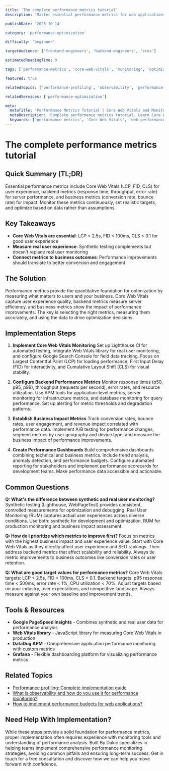 ```yaml
---
title: 'The complete performance metrics tutorial'
description: 'Master essential performance metrics for web applications. Learn Core Web Vitals, backend metrics, and how to measure and optimize effectively.'

publishDate: '2025-10-14'

category: 'performance-optimization'

difficulty: 'beginner'

targetAudience: ['frontend-engineers', 'backend-engineers', 'sres']

estimatedReadingTime: 9

tags: ['performance-metrics', 'core-web-vitals', 'monitoring', 'optimization', 'analytics']

featured: true

relatedTopics: ['performance-profiling', 'observability', 'performance-budgets']

relatedServices: ['performance-optimization']

meta:
  metaTitle: 'Performance Metrics Tutorial | Core Web Vitals and Monitoring Guide'
  metaDescription: 'Complete performance metrics tutorial. Learn Core Web Vitals, backend metrics, and effective measurement strategies for web applications.'
  keywords: ['performance metrics', 'Core Web Vitals', 'web performance monitoring', 'optimization metrics']
---
```


# The complete performance metrics tutorial

## Quick Summary (TL;DR)

Essential performance metrics include Core Web Vitals (LCP, FID, CLS) for user experience, backend metrics (response time, throughput, error rate) for server performance, and business metrics (conversion rate, bounce rate) for impact. Monitor these metrics continuously, set realistic targets, and optimize based on data rather than assumptions.

## Key Takeaways

- **Core Web Vitals are essential**: LCP < 2.5s, FID < 100ms, CLS < 0.1 for good user experience
- **Measure real user experience**: Synthetic testing complements but doesn't replace real user monitoring
- **Connect metrics to business outcomes**: Performance improvements should translate to better conversion and engagement

## The Solution

Performance metrics provide the quantitative foundation for optimization by measuring what matters to users and your business. Core Web Vitals capture user experience quality, backend metrics measure server efficiency, and business metrics show the impact of performance improvements. The key is selecting the right metrics, measuring them accurately, and using the data to drive optimization decisions.

## Implementation Steps

1. **Implement Core Web Vitals Monitoring**
   Set up Lighthouse CI for automated testing, integrate Web Vitals library for real user monitoring, and configure Google Search Console for field data tracking. Focus on Largest Contentful Paint (LCP) for loading performance, First Input Delay (FID) for interactivity, and Cumulative Layout Shift (CLS) for visual stability.

2. **Configure Backend Performance Metrics**
   Monitor response times (p50, p95, p99), throughput (requests per second), error rates, and resource utilization. Use APM tools for application-level metrics, server monitoring for infrastructure metrics, and database monitoring for query performance. Set up alerting for metric thresholds and degradation patterns.

3. **Establish Business Impact Metrics**
   Track conversion rates, bounce rates, user engagement, and revenue impact correlated with performance data. Implement A/B testing for performance changes, segment metrics by user geography and device type, and measure the business impact of performance improvements.

4. **Create Performance Dashboards**
   Build comprehensive dashboards combining technical and business metrics. Include trend analysis, anomaly detection, and performance budgets. Configure automated reporting for stakeholders and implement performance scorecards for development teams. Make performance data accessible and actionable.

## Common Questions

**Q: What's the difference between synthetic and real user monitoring?**
Synthetic testing (Lighthouse, WebPageTest) provides consistent, controlled measurements for optimization and debugging. Real User Monitoring (RUM) captures actual user experiences across diverse conditions. Use both: synthetic for development and optimization, RUM for production monitoring and business impact assessment.

**Q: How do I prioritize which metrics to improve first?**
Focus on metrics with the highest business impact and user experience value. Start with Core Web Vitals as they directly affect user experience and SEO rankings. Then address backend metrics that affect scalability and reliability. Always tie metric improvements to business outcomes like conversion rates or user retention.

**Q: What are good target values for performance metrics?**
Core Web Vitals targets: LCP < 2.5s, FID < 100ms, CLS < 0.1. Backend targets: p95 response time < 500ms, error rate < 1%, CPU utilization < 70%. Adjust targets based on your industry, user expectations, and competitive landscape. Always measure against your own baseline and improvement trends.

## Tools & Resources

- **Google PageSpeed Insights** - Combines synthetic and real user data for performance analysis
- **Web Vitals library** - JavaScript library for measuring Core Web Vitals in production
- **DataDog APM** - Comprehensive application performance monitoring with custom metrics
- **Grafana** - Flexible dashboarding platform for visualizing performance metrics

## Related Topics

- [Performance profiling: Complete implementation guide]({{/topics/performance-profiling-complete-implementation-guide}})
- [What is observability and how do you use it for performance monitoring?]({{/topics/what-is-observability-and-how-do-you-use-it-for-performance-monitoring}})
- [How to implement performance budgets for web applications?]({{/topics/how-to-implement-performance-budgets-for-web-applications}})

## Need Help With Implementation?

While these steps provide a solid foundation for performance metrics, proper implementation often requires experience with monitoring tools and understanding of performance analysis. Built By Dakic specializes in helping teams implement comprehensive performance monitoring strategies, avoiding common pitfalls and ensuring long-term success. Get in touch for a free consultation and discover how we can help you move forward with confidence.

